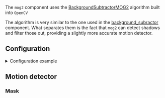 
<ComponentHeader meta={ComponentMetadata} />

The `mog2` component uses the [BackgroundSubtractorMOG2](https://docs.opencv.org/4.x/d7/d7b/classcv_1_1BackgroundSubtractorMOG2.html) algorithm built into `OpenCV`

The algorithm is very similar to the one used in the [background_subractor](/components-explorer/components/background_subractor) component.
What separates them is the fact that `mog2` can detect shadows and filter those out, providing a slightly more accurate motion detector.

## Configuration

<details>
  <summary>Configuration example</summary>

```yaml
mog2:
  motion_detector:
    cameras:
      camera_one:
        detect_shadows: true
        fps: 1
        mask:
          - coordinates:
              - x: 400
                y: 200
              - x: 1000
                y: 200
              - x: 1000
                y: 750
              - x: 400
                y: 750
      camera_two:
        fps: 2
        trigger_recorder: true
        threshold: 25
```

</details>

<ComponentConfiguration meta={ComponentMetadata} config={config} />

## Motion detector

<MotionDetector />

### Mask

<MotionDetectorMask />
